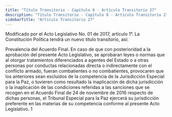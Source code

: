 ```yaml
---
title: "Título Transitorio - Capítulo 8 - Artículo Transitorio 27"
description: "Título Transitorio - Capítulo 8 - Artículo Transitorio 27"
sidebarTitle: "Artículo Transitorio 27"
---
```


<Warning>Modificado por el Acto Legislativo No. 01 de 2017, artículo 1°. La Constitución Política tendrá un nuevo título transitorio, así: </Warning>

Prevalencia del Acuerdo Final. En caso de que con posterioridad a la aprobación del presente Acto Legislativo, se aprobaran leyes o normas que al otorgar tratamientos diferenciados a agentes del Estado o a otras personas por conductas relacionadas directa o indirectamente con el conflicto armado, fueran combatientes o no combatientes, provocaren que los anteriores sean excluidos de la competencia de la Jurisdicción Especial para la Paz, o tuvieren como resultado la inaplicación de dicha jurisdicción o la inaplicación de las condiciones referidas a las sanciones que se recogen en el Acuerdo Final de 24 de noviembre de 2016 respecto de dichas personas, el Tribunal Especial para la Paz ejercerá su jurisdicción preferente en las materias de su competencia conforme al presente Acto Legislativo. 1 
 
